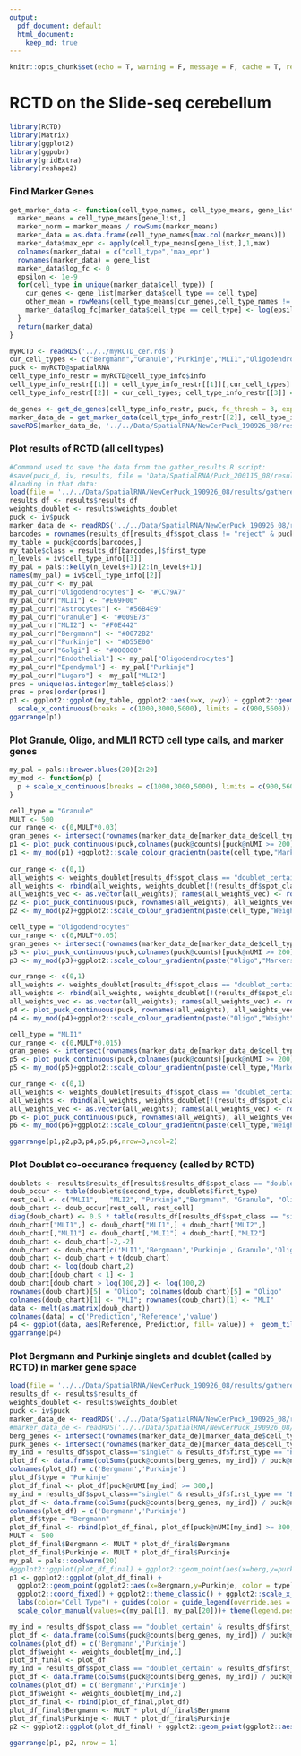 ```yaml
---
output:  
  pdf_document: default
  html_document:
    keep_md: true
---
```


```r
knitr::opts_chunk$set(echo = T, warning = F, message = F, cache = T, results = 'hide')
```

# RCTD on the Slide-seq cerebellum

```r
library(RCTD)
library(Matrix)
library(ggplot2)
library(ggpubr)
library(gridExtra)
library(reshape2)
```

### Find Marker Genes

```r
get_marker_data <- function(cell_type_names, cell_type_means, gene_list) {
  marker_means = cell_type_means[gene_list,]
  marker_norm = marker_means / rowSums(marker_means)
  marker_data = as.data.frame(cell_type_names[max.col(marker_means)])
  marker_data$max_epr <- apply(cell_type_means[gene_list,],1,max)
  colnames(marker_data) = c("cell_type",'max_epr')
  rownames(marker_data) = gene_list
  marker_data$log_fc <- 0
  epsilon <- 1e-9
  for(cell_type in unique(marker_data$cell_type)) {
    cur_genes <- gene_list[marker_data$cell_type == cell_type]
    other_mean = rowMeans(cell_type_means[cur_genes,cell_type_names != cell_type])
    marker_data$log_fc[marker_data$cell_type == cell_type] <- log(epsilon + cell_type_means[cur_genes,cell_type]) - log(epsilon + other_mean)
  }
  return(marker_data)
}

myRCTD <- readRDS('../../myRCTD_cer.rds')
cur_cell_types <- c("Bergmann","Granule","Purkinje","MLI1","Oligodendrocytes")
puck <- myRCTD@spatialRNA
cell_type_info_restr = myRCTD@cell_type_info$info
cell_type_info_restr[[1]] = cell_type_info_restr[[1]][,cur_cell_types]
cell_type_info_restr[[2]] = cur_cell_types; cell_type_info_restr[[3]] = length(cur_cell_types)

de_genes <- get_de_genes(cell_type_info_restr, puck, fc_thresh = 3, expr_thresh = .0001, MIN_OBS = 3)
marker_data_de = get_marker_data(cell_type_info_restr[[2]], cell_type_info_restr[[1]], de_genes)
saveRDS(marker_data_de, '../../Data/SpatialRNA/NewCerPuck_190926_08/results/marker_data_de_standard.RDS')
```

### Plot results of RCTD (all cell types)

```r
#Command used to save the data from the gather_results.R script:
#save(puck_d, iv, results, file = 'Data/SpatialRNA/Puck_200115_08/results/final_analysis/gathered_results.RData')
#loading in that data:
load(file = '../../Data/SpatialRNA/NewCerPuck_190926_08/results/gathered_results.RData')
results_df <- results$results_df
weights_doublet <- results$weights_doublet
puck <- iv$puck
marker_data_de <- readRDS('../../Data/SpatialRNA/NewCerPuck_190926_08/results/marker_data_de_standard.RDS')
barcodes = rownames(results_df[results_df$spot_class != "reject" & puck@nUMI >= 100,])
my_table = puck@coords[barcodes,]
my_table$class = results_df[barcodes,]$first_type
n_levels = iv$cell_type_info[[3]]
my_pal = pals::kelly(n_levels+1)[2:(n_levels+1)]
names(my_pal) = iv$cell_type_info[[2]]
my_pal_curr <- my_pal
my_pal_curr["Oligodendrocytes"] <- "#CC79A7"
my_pal_curr["MLI1"] <- "#E69F00"
my_pal_curr["Astrocytes"] <- "#56B4E9"
my_pal_curr["Granule"] <- "#009E73"
my_pal_curr["MLI2"] <- "#F0E442"
my_pal_curr["Bergmann"] <- "#0072B2"
my_pal_curr["Purkinje"] <- "#D55E00"
my_pal_curr["Golgi"] <- "#000000"
my_pal_curr["Endothelial"] <- my_pal["Oligodendrocytes"]
my_pal_curr["Ependymal"] <- my_pal["Purkinje"]
my_pal_curr["Lugaro"] <- my_pal["MLI2"]
pres = unique(as.integer(my_table$class))
pres = pres[order(pres)]
p1 <- ggplot2::ggplot(my_table, ggplot2::aes(x=x, y=y)) + ggplot2::geom_point(ggplot2::aes(size = .1, shape=19,color=class)) + ggplot2::scale_color_manual("",values = my_pal_curr[pres], breaks = c('Astrocytes','Bergmann','Granule','Purkinje','MLI2','Oligodendrocytes','MLI1'), labels = c('Astrocytes','Bergmann','Granule','Purkinje','MLI2','Oligo','MLI1'))+ ggplot2::scale_shape_identity() + ggplot2::theme_classic() + ggplot2::scale_size_identity() + coord_fixed() + theme(legend.position="top")+ guides(colour = guide_legend(override.aes = list(size=2)))+ 
  scale_x_continuous(breaks = c(1000,3000,5000), limits = c(900,5600)) + scale_y_continuous(breaks = c(1000,3000,5000), limits = c(1000,4900))+ geom_segment(aes(x = 1300, y = 1700, xend = 1684.6, yend = 1700), color = "black")+  theme(axis.title.x=element_blank(),axis.text.x=element_blank(),axis.ticks.x=element_blank(), axis.title.y=element_blank(),axis.text.y=element_blank(),axis.ticks.y=element_blank())
ggarrange(p1)
```

### Plot Granule, Oligo, and MLI1 RCTD cell type calls, and marker genes

```r
my_pal = pals::brewer.blues(20)[2:20]
my_mod <- function(p) {
  p + scale_x_continuous(breaks = c(1000,3000,5000), limits = c(900,5600)) + scale_y_continuous(breaks = c(1000,3000,5000), limits = c(1000,4900))+ theme(legend.position="top") + geom_segment(aes(x = 1300, y = 1700, xend = 1684.6, yend = 1700), color = "black")+  theme(axis.title.x=element_blank(),axis.text.x=element_blank(),axis.ticks.x=element_blank(), axis.title.y=element_blank(),axis.text.y=element_blank(),axis.ticks.y=element_blank())
}

cell_type = "Granule"
MULT <- 500
cur_range <- c(0,MULT*0.03)
gran_genes <- intersect(rownames(marker_data_de[marker_data_de$cell_type == cell_type,]), rownames(puck@counts))
p1 <- plot_puck_continuous(puck,colnames(puck@counts)[puck@nUMI >= 200],MULT*colSums(puck@counts[gran_genes,])/puck@nUMI, ylimit = cur_range)
p1 <- my_mod(p1) +ggplot2::scale_colour_gradientn(paste(cell_type,"Markers"), colors = my_pal, limits = cur_range, breaks = cur_range)
  
cur_range <- c(0,1)
all_weights <- weights_doublet[results_df$spot_class == "doublet_certain" & results_df$second_type == cell_type,2, drop=FALSE]
all_weights <- rbind(all_weights, weights_doublet[!(results_df$spot_class == "reject") & results_df$first_type == cell_type,1,drop=FALSE])
all_weights_vec <- as.vector(all_weights); names(all_weights_vec) <- rownames(all_weights)
p2 <- plot_puck_continuous(puck, rownames(all_weights), all_weights_vec, ylimit = cur_range)
p2 <- my_mod(p2)+ggplot2::scale_colour_gradientn(paste(cell_type,"Weight"), colors = my_pal, limits = cur_range, breaks = cur_range)

cell_type = "Oligodendrocytes"
cur_range <- c(0,MULT*0.05)
gran_genes <- intersect(rownames(marker_data_de[marker_data_de$cell_type == cell_type,]), rownames(puck@counts))
p3 <- plot_puck_continuous(puck,colnames(puck@counts)[puck@nUMI >= 200], MULT*colSums(puck@counts[gran_genes,])/puck@nUMI, ylimit = cur_range)
p3 <- my_mod(p3)+ggplot2::scale_colour_gradientn(paste("Oligo","Markers"), colors = my_pal, limits = cur_range, breaks = cur_range)

cur_range <- c(0,1)
all_weights <- weights_doublet[results_df$spot_class == "doublet_certain" & results_df$second_type == cell_type,2, drop=FALSE]
all_weights <- rbind(all_weights, weights_doublet[!(results_df$spot_class == "reject") & results_df$first_type == cell_type,1,drop=FALSE])
all_weights_vec <- as.vector(all_weights); names(all_weights_vec) <- rownames(all_weights)
p4 <- plot_puck_continuous(puck, rownames(all_weights), all_weights_vec, ylimit = cur_range)
p4 <- my_mod(p4)+ggplot2::scale_colour_gradientn(paste("Oligo","Weight"), colors = my_pal, limits = cur_range, breaks = cur_range)

cell_type = "MLI1"
cur_range <- c(0,MULT*0.015)
gran_genes <- intersect(rownames(marker_data_de[marker_data_de$cell_type == cell_type,]), rownames(puck@counts))
p5 <- plot_puck_continuous(puck,colnames(puck@counts)[puck@nUMI >= 200], MULT*colSums(puck@counts[gran_genes,])/puck@nUMI, ylimit = cur_range)
p5 <- my_mod(p5)+ggplot2::scale_colour_gradientn(paste(cell_type,"Markers"), colors = my_pal, limits = cur_range, breaks = cur_range)

cur_range <- c(0,1)
all_weights <- weights_doublet[results_df$spot_class == "doublet_certain" & results_df$second_type == cell_type,2, drop=FALSE]
all_weights <- rbind(all_weights, weights_doublet[!(results_df$spot_class == "reject") & results_df$first_type == cell_type,1,drop=FALSE])
all_weights_vec <- as.vector(all_weights); names(all_weights_vec) <- rownames(all_weights)
p6 <- plot_puck_continuous(puck, rownames(all_weights), all_weights_vec, ylimit = cur_range)
p6 <- my_mod(p6)+ggplot2::scale_colour_gradientn(paste(cell_type,"Weight"), colors = my_pal, limits = cur_range, breaks = cur_range)

ggarrange(p1,p2,p3,p4,p5,p6,nrow=3,ncol=2)
```

### Plot Doublet co-occurance frequency (called by RCTD)

```r
doublets <- results$results_df[results$results_df$spot_class == "doublet_certain",]
doub_occur <- table(doublets$second_type, doublets$first_type)
rest_cell <- c("MLI1",   "MLI2", "Purkinje","Bergmann", "Granule", "Oligodendrocytes")
doub_chart <- doub_occur[rest_cell, rest_cell]
diag(doub_chart) <- 0.5 * table(results_df[results_df$spot_class == "singlet","first_type"])[rest_cell]
doub_chart["MLI1",] <- doub_chart["MLI1",] + doub_chart["MLI2",]
doub_chart[,"MLI1"] <- doub_chart[,"MLI1"] + doub_chart[,"MLI2"]
doub_chart <- doub_chart[-2,-2]
doub_chart <- doub_chart[c('MLI1','Bergmann','Purkinje','Granule','Oligodendrocytes'),c('MLI1','Bergmann','Purkinje','Granule','Oligodendrocytes')]
doub_chart <- doub_chart + t(doub_chart)
doub_chart <- log(doub_chart,2)
doub_chart[doub_chart < 1] <- 1
doub_chart[doub_chart > log(100,2)] <- log(100,2)
rownames(doub_chart)[5] = "Oligo"; colnames(doub_chart)[5] = "Oligo"
colnames(doub_chart)[1] <- "MLI"; rownames(doub_chart)[1] <- "MLI"
data <- melt(as.matrix(doub_chart))
colnames(data) = c('Prediction','Reference','value')
p4 <- ggplot(data, aes(Reference, Prediction, fill= value)) +  geom_tile() +theme_classic() +scale_fill_gradientn(colors = pals::brewer.blues(20)[2:20],name = "Log Doublet Count", labels = c(1,6),breaks = c(1,6))+ theme(axis.text.x = element_text(angle = 45, hjust = 1)) + xlab('Cell Type 1')+ ylab('Cell Type 2')+ theme(legend.position="top")
ggarrange(p4)
```

### Plot Bergmann and Purkinje singlets and doublet (called by RCTD) in marker gene space

```r
load(file = '../../Data/SpatialRNA/NewCerPuck_190926_08/results/gathered_results.RData')
results_df <- results$results_df
weights_doublet <- results$weights_doublet
puck <- iv$puck
marker_data_de <- readRDS('../../Data/SpatialRNA/NewCerPuck_190926_08/results/marker_data_de_standard.RDS')
#marker_data_de <- readRDS('../../Data/SpatialRNA/NewCerPuck_190926_08/results/marker_data_de_purkberg.RDS')
berg_genes <- intersect(rownames(marker_data_de)[marker_data_de$cell_type == "Bergmann"], rownames(puck@counts))
purk_genes <- intersect(rownames(marker_data_de)[marker_data_de$cell_type == "Purkinje"], rownames(puck@counts))
my_ind = results_df$spot_class=="singlet" & results_df$first_type == "Purkinje"
plot_df <- data.frame(colSums(puck@counts[berg_genes, my_ind]) / puck@nUMI[my_ind], colSums(puck@counts[purk_genes, my_ind]) / puck@nUMI[my_ind])
colnames(plot_df) = c('Bergmann','Purkinje')
plot_df$type = "Purkinje"
plot_df_final <- plot_df[puck@nUMI[my_ind] >= 300,]
my_ind = results_df$spot_class=="singlet" & results_df$first_type == "Bergmann"
plot_df <- data.frame(colSums(puck@counts[berg_genes, my_ind]) / puck@nUMI[my_ind], colSums(puck@counts[purk_genes, my_ind]) / puck@nUMI[my_ind])
colnames(plot_df) = c('Bergmann','Purkinje')
plot_df$type = "Bergmann"
plot_df_final <- rbind(plot_df_final, plot_df[puck@nUMI[my_ind] >= 300,])
MULT <- 500
plot_df_final$Bergmann <- MULT * plot_df_final$Bergmann
plot_df_final$Purkinje <- MULT * plot_df_final$Purkinje
my_pal = pals::coolwarm(20)
#ggplot2::ggplot(plot_df_final) + ggplot2::geom_point(aes(x=berg,y=purk, color = type),alpha = 0.2,size=3) + coord_fixed()
p1 <- ggplot2::ggplot(plot_df_final) + 
  ggplot2::geom_point(ggplot2::aes(x=Bergmann,y=Purkinje, color = type),alpha = 0.2,size=1) + 
  ggplot2::coord_fixed() + ggplot2::theme_classic() + ggplot2::scale_x_continuous(breaks = c(0,30,60), limits = c(0,60)) + scale_y_continuous(breaks = c(0,20,40), limits = c(0,40)) +
  labs(color="Cell Type") + guides(color = guide_legend(override.aes = list(size = 3,alpha=1))) +
  scale_color_manual(values=c(my_pal[1], my_pal[20]))+ theme(legend.position="top")+ xlab('Bergmann Markers') + ylab('Purkinje Markers')

my_ind = results_df$spot_class == "doublet_certain" & results_df$first_type == "Purkinje" & results_df$second_type == "Bergmann" & puck@nUMI > 300
plot_df <- data.frame(colSums(puck@counts[berg_genes, my_ind]) / puck@nUMI[my_ind], colSums(puck@counts[purk_genes, my_ind]) / puck@nUMI[my_ind])
colnames(plot_df) = c('Bergmann','Purkinje')
plot_df$weight <- weights_doublet[my_ind,1]
plot_df_final <- plot_df
my_ind = results_df$spot_class == "doublet_certain" & results_df$first_type == "Bergmann" & results_df$second_type == "Purkinje" & puck@nUMI > 300
plot_df <- data.frame(colSums(puck@counts[berg_genes, my_ind]) / puck@nUMI[my_ind], colSums(puck@counts[purk_genes, my_ind]) / puck@nUMI[my_ind])
colnames(plot_df) = c('Bergmann','Purkinje')
plot_df$weight <- weights_doublet[my_ind,2]
plot_df_final <- rbind(plot_df_final,plot_df)
plot_df_final$Bergmann <- MULT * plot_df_final$Bergmann
plot_df_final$Purkinje <- MULT * plot_df_final$Purkinje
p2 <- ggplot2::ggplot(plot_df_final) + ggplot2::geom_point(ggplot2::aes(x=Bergmann,y=Purkinje, color = weight),alpha = 1,size=1) +  coord_fixed() + ggplot2::scale_colour_gradientn(colors = my_pal, limits = c(0,1)) + theme_classic() + labs(color="Cell Type") + guides(color = guide_legend(override.aes = list(size = 3,alpha=1)))+ theme(legend.position="top")+ scale_x_continuous(breaks = c(0,30,60), limits = c(0,60)) + scale_y_continuous(breaks = c(0,20,40), limits = c(0,40))+ xlab('Bergmann Markers') + ylab('Purkinje Markers')

ggarrange(p1, p2, nrow = 1)

```

